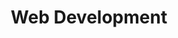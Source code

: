 ---
# src/content/services/web-development.mdx
title: "Web Development"
description: "Custom web applications built with modern technologies"
order: 1
icon: "fas fa-code"
price: "Starting from $5,000"
features:
  - "Responsive Design"
  - "SEO Optimization"
  - "Performance Focused"
  - "Accessibility Compliant"
# featuredImage:
#   src: "/images/services/web-dev.jpg"
#   alt: "Web development illustration"
addToMenu:
  - menu: "main-menu"
    title: "Web Development"
---